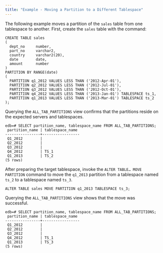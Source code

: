 ```yaml
---
title: "Example - Moving a Partition to a Different Tablespace"
---
```


<div id="example_moving_a_partition_to_a_different_tablespace" class="registered_link"></div>


The following example moves a partition of the `sales` table from one tablespace to another. First, create the `sales` table with the command:

``` text
CREATE TABLE sales
(
  dept_no     number,
  part_no     varchar2,
  country     varchar2(20),
  date        date,
  amount      number
)
PARTITION BY RANGE(date)
(
  PARTITION q1_2012 VALUES LESS THAN ('2012-Apr-01'),
  PARTITION q2_2012 VALUES LESS THAN ('2012-Jul-01'),
  PARTITION q3_2012 VALUES LESS THAN ('2012-Oct-01'),
  PARTITION q4_2012 VALUES LESS THAN ('2013-Jan-01') TABLESPACE ts_1,
  PARTITION q1_2013 VALUES LESS THAN ('2013-Mar-01') TABLESPACE ts_2
);
```

Querying the `ALL_TAB_PARTITIONS` view confirms that the partitions reside on the expected servers and tablespaces.

``` text
edb=# SELECT partition_name, tablespace_name FROM ALL_TAB_PARTITIONS;
 partition_name | tablespace_name
----------------+-----------------
 Q1_2012        |
 Q2_2012        |
 Q3_2012        |
 Q4_2012        | TS_1
 Q1_2013        | TS_2
(5 rows)
```

After preparing the target tablespace, invoke the `ALTER TABLE… MOVE PARTITION` command to move the `q1_2013` partition from a tablespace named `ts_2` to a tablespace named `ts_3`.

``` text
ALTER TABLE sales MOVE PARTITION q1_2013 TABLESPACE ts_3;
```

Querying the `ALL_TAB_PARTITIONS` view shows that the move was successful.

``` text
edb=# SELECT partition_name, tablespace_name FROM ALL_TAB_PARTITIONS;
 partition_name | tablespace_name
----------------+-----------------
 Q1_2012        |
 Q2_2012        |
 Q3_2012        |
 Q4_2012        | TS_1
 Q1_2013        | TS_3
(5 rows)
```
